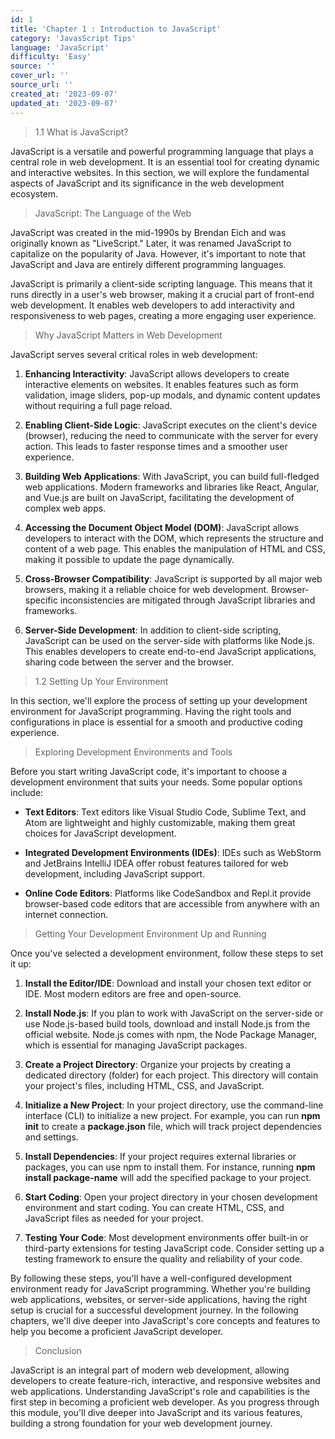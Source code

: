 ```yaml
---
id: 1
title: 'Chapter 1 : Introduction to JavaScript'
category: 'JavasScript Tips'
language: 'JavaScript'
difficulty: 'Easy'
source: ''
cover_url: ''
source_url: ''
created_at: '2023-09-07'
updated_at: '2023-09-07'
---
```


> 1.1 What is JavaScript?

JavaScript is a versatile and powerful programming language that plays a central role in web development. It is an essential tool for creating dynamic and interactive websites. In this section, we will explore the fundamental aspects of JavaScript and its significance in the web development ecosystem.

> JavaScript: The Language of the Web

JavaScript was created in the mid-1990s by Brendan Eich and was originally known as "LiveScript." Later, it was renamed JavaScript to capitalize on the popularity of Java. However, it's important to note that JavaScript and Java are entirely different programming languages.

JavaScript is primarily a client-side scripting language. This means that it runs directly in a user's web browser, making it a crucial part of front-end web development. It enables web developers to add interactivity and responsiveness to web pages, creating a more engaging user experience.

> Why JavaScript Matters in Web Development

JavaScript serves several critical roles in web development:

1. **Enhancing Interactivity**: JavaScript allows developers to create interactive elements on websites. It enables features such as form validation, image sliders, pop-up modals, and dynamic content updates without requiring a full page reload.

2. **Enabling Client-Side Logic**: JavaScript executes on the client's device (browser), reducing the need to communicate with the server for every action. This leads to faster response times and a smoother user experience.

3. **Building Web Applications**: With JavaScript, you can build full-fledged web applications. Modern frameworks and libraries like React, Angular, and Vue.js are built on JavaScript, facilitating the development of complex web apps.

4. **Accessing the Document Object Model (DOM)**: JavaScript allows developers to interact with the DOM, which represents the structure and content of a web page. This enables the manipulation of HTML and CSS, making it possible to update the page dynamically.

5. **Cross-Browser Compatibility**: JavaScript is supported by all major web browsers, making it a reliable choice for web development. Browser-specific inconsistencies are mitigated through JavaScript libraries and frameworks.

6. **Server-Side Development**: In addition to client-side scripting, JavaScript can be used on the server-side with platforms like Node.js. This enables developers to create end-to-end JavaScript applications, sharing code between the server and the browser.

> 1.2 Setting Up Your Environment

In this section, we'll explore the process of setting up your development environment for JavaScript programming. Having the right tools and configurations in place is essential for a smooth and productive coding experience.

> Exploring Development Environments and Tools

Before you start writing JavaScript code, it's important to choose a development environment that suits your needs. Some popular options include:

- **Text Editors**: Text editors like Visual Studio Code, Sublime Text, and Atom are lightweight and highly customizable, making them great choices for JavaScript development.

- **Integrated Development Environments (IDEs)**: IDEs such as WebStorm and JetBrains IntelliJ IDEA offer robust features tailored for web development, including JavaScript support.

- **Online Code Editors**: Platforms like CodeSandbox and Repl.it provide browser-based code editors that are accessible from anywhere with an internet connection.

> Getting Your Development Environment Up and Running

Once you've selected a development environment, follow these steps to set it up:

1. **Install the Editor/IDE**: Download and install your chosen text editor or IDE. Most modern editors are free and open-source.

2. **Install Node.js**: If you plan to work with JavaScript on the server-side or use Node.js-based build tools, download and install Node.js from the official website. Node.js comes with npm, the Node Package Manager, which is essential for managing JavaScript packages.

3. **Create a Project Directory**: Organize your projects by creating a dedicated directory (folder) for each project. This directory will contain your project's files, including HTML, CSS, and JavaScript.

4. **Initialize a New Project**: In your project directory, use the command-line interface (CLI) to initialize a new project. For example, you can run **npm init** to create a **package.json** file, which will track project dependencies and settings.

5. **Install Dependencies**: If your project requires external libraries or packages, you can use npm to install them. For instance, running **npm install package-name** will add the specified package to your project.

6. **Start Coding**: Open your project directory in your chosen development environment and start coding. You can create HTML, CSS, and JavaScript files as needed for your project.

7. **Testing Your Code**: Most development environments offer built-in or third-party extensions for testing JavaScript code. Consider setting up a testing framework to ensure the quality and reliability of your code.

By following these steps, you'll have a well-configured development environment ready for JavaScript programming. Whether you're building web applications, websites, or server-side applications, having the right setup is crucial for a successful development journey. In the following chapters, we'll dive deeper into JavaScript's core concepts and features to help you become a proficient JavaScript developer.

> Conclusion

JavaScript is an integral part of modern web development, allowing developers to create feature-rich, interactive, and responsive websites and web applications. Understanding JavaScript's role and capabilities is the first step in becoming a proficient web developer. As you progress through this module, you'll dive deeper into JavaScript and its various features, building a strong foundation for your web development journey.
